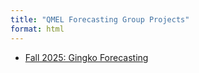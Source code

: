 ```yaml
---
title: "QMEL Forecasting Group Projects"
format: html
---
```


* [Fall 2025: Gingko Forecasting](projects/gingko/)